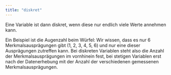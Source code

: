 ```yaml
---
title: "diskret"
---
```


Eine Variable ist dann diskret, wenn diese nur endlich viele Werte annehmen kann.

Ein Beispiel ist die Augenzahl beim Würfel: Wir wissen, dass es nur 6 Merkmalsausprägungen gibt (1, 2, 3, 4, 5, 6) und nur eine dieser Ausprägungen zutreffen kann. Bei diskreten Variablen steht also die Anzahl der Merkmalsausprägungen im vornhinein fest, bei stetigen Variablen erst nach der Datenerhebung mit der Anzahl der verschiedenen gemessenen Merkmalsausprägungen.


